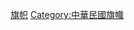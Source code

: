 {{Catnav|国家|亚洲国家|中華民國|台灣}}
{{Catnav|各国旗帜|亚洲各国旗帜|中華民國旗幟}}

[[Category:台灣|旗帜]]
[[Category:中華民國旗幟|Category:中華民國旗幟]]